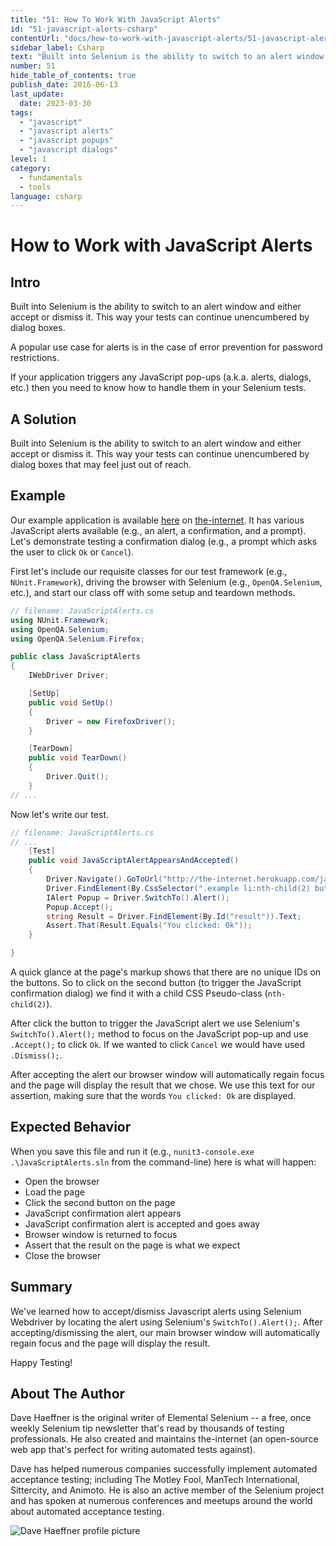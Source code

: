 ```yaml
---
title: "51: How To Work With JavaScript Alerts"
id: "51-javascript-alerts-csharp"
contentUrl: "docs/how-to-work-with-javascript-alerts/51-javascript-alerts-csharp"
sidebar_label: Csharp
text: "Built into Selenium is the ability to switch to an alert window and either accept or dismiss it. This way your tests can continue unencumbered by dialog boxes that may feel just out of reach."
number: 51
hide_table_of_contents: true
publish_date: 2016-06-13
last_update:
  date: 2023-03-30
tags:
  - "javascript"
  - "javascript alerts"
  - "javascript popups"
  - "javascript dialogs"
level: 1
category:
  - fundamentals
  - tools
language: csharp
---
```


# How to Work with JavaScript Alerts

## Intro

Built into Selenium is the ability to switch to an alert window and either accept or dismiss it. This way your tests can continue unencumbered by dialog boxes.

A popular use case for alerts is in the case of error prevention for password restrictions.

If your application triggers any JavaScript pop-ups (a.k.a. alerts, dialogs, etc.) then you need to know how to handle them in your Selenium tests.

## A Solution

Built into Selenium is the ability to switch to an alert window and either accept or dismiss it. This way your tests can continue unencumbered by dialog boxes that may feel just out of reach.

## Example

Our example application is available [here](http://the-internet.herokuapp.com/javascript_alerts) on [the-internet](http://github.com/tourdedave/the-internet). It has various JavaScript alerts available (e.g., an alert, a confirmation, and a prompt). Let's demonstrate testing a confirmation dialog (e.g., a prompt which asks the user to click `Ok` or `Cancel`).

First let's include our requisite classes for our test framework (e.g., `NUnit.Framework`), driving the browser with Selenium (e.g., `OpenQA.Selenium`, etc.), and start our class off with some setup and teardown methods.

```csharp
// filename: JavaScriptAlerts.cs
using NUnit.Framework;
using OpenQA.Selenium;
using OpenQA.Selenium.Firefox;

public class JavaScriptAlerts
{
    IWebDriver Driver;

    [SetUp]
    public void SetUp()
    {
        Driver = new FirefoxDriver();
    }

    [TearDown]
    public void TearDown()
    {
        Driver.Quit();
    }
// ...
```

Now let's write our test.

```csharp
// filename: JavaScriptAlerts.cs
// ...
    [Test]
    public void JavaScriptAlertAppearsAndAccepted()
    {
        Driver.Navigate().GoToUrl("http://the-internet.herokuapp.com/javascript_alerts");
        Driver.FindElement(By.CssSelector(".example li:nth-child(2) button")).Click();
        IAlert Popup = Driver.SwitchTo().Alert();
        Popup.Accept();
        string Result = Driver.FindElement(By.Id("result")).Text;
        Assert.That(Result.Equals("You clicked: Ok"));
    }

}
```

A quick glance at the page's markup shows that there are no unique IDs on the buttons. So to click on the second button (to trigger the JavaScript confirmation dialog) we find it with a child CSS Pseudo-class (`nth-child(2)`).

After click the button to trigger the JavaScript alert we use Selenium's `SwitchTo().Alert();` method to focus on the JavaScript pop-up and use `.Accept();` to click `Ok`. If we wanted to click `Cancel` we would have used `.Dismiss();`.

After accepting the alert our browser window will automatically regain focus and the page will display the result that we chose. We use this text for our assertion, making sure that the words `You clicked: Ok` are displayed.

## Expected Behavior

When you save this file and run it (e.g., `nunit3-console.exe .\JavaScriptAlerts.sln` from the command-line) here is what will happen:

- Open the browser
- Load the page
- Click the second button on the page
- JavaScript confirmation alert appears
- JavaScript confirmation alert is accepted and goes away
- Browser window is returned to focus
- Assert that the result on the page is what we expect
- Close the browser

## Summary

We've learned how to accept/dismiss Javascript alerts using Selenium Webdriver by locating the alert using Selenium's `SwitchTo().Alert();`. After accepting/dismissing the alert, our main browser window will automatically regain focus and the page will display the result.

Happy Testing!

## About The Author

Dave Haeffner is the original writer of Elemental Selenium -- a free, once weekly Selenium tip newsletter that's read by thousands of testing professionals. He also created and maintains the-internet (an open-source web app that's perfect for writing automated tests against).

Dave has helped numerous companies successfully implement automated acceptance testing; including The Motley Fool, ManTech International, Sittercity, and Animoto. He is also an active member of the Selenium project and has spoken at numerous conferences and meetups around the world about automated acceptance testing.

![Dave Haeffner profile picture](/img/authors/dave-haeffner.jpeg#author-img 'a title')
